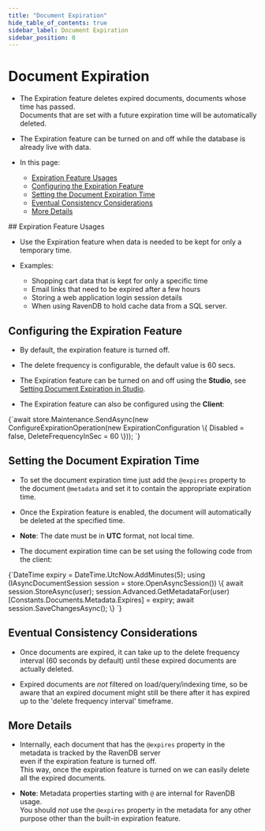 ```yaml
---
title: "Document Expiration"
hide_table_of_contents: true
sidebar_label: Document Expiration
sidebar_position: 0
---
```



# Document Expiration
<Admonition type="note" title="Note">

* The Expiration feature deletes expired documents, documents whose time has passed.  
  Documents that are set with a future expiration time will be automatically deleted.  

* The Expiration feature can be turned on and off while the database is already live with data.  

* In this page:  
  * [Expiration Feature Usages](../../server/extensions/expiration.mdx#usages)  
  * [Configuring the Expiration Feature](../../server/extensions/expiration.mdx#configuring-the-expiration-feature)  
  * [Setting the Document Expiration Time](../../server/extensions/expiration.mdx#setting-the-document-expiration-time)  
  * [Eventual Consistency Considerations](../../server/extensions/expiration.mdx#eventual-consistency-considerations)  
  * [More Details](../../server/extensions/expiration.mdx#more-details)  
</Admonition>
## Expiration Feature Usages

* Use the Expiration feature when data is needed to be kept for only a temporary time.  

* Examples:
  * Shopping cart data that is kept for only a specific time  
  * Email links that need to be expired after a few hours  
  * Storing a web application login session details  
  * When using RavenDB to hold cache data from a SQL server.  


## Configuring the Expiration Feature

* By default, the expiration feature is turned off.  

* The delete frequency is configurable, the default value is 60 secs.  

* The Expiration feature can be turned on and off using the **Studio**, see [Setting Document Expiration in Studio](../../studio/database/settings/document-expiration.mdx).  

* The Expiration feature can also be configured using the **Client**:

<TabItem value="configuration" label="configuration">
<CodeBlock language="csharp">
{`await store.Maintenance.SendAsync(new ConfigureExpirationOperation(new ExpirationConfiguration
\{
             Disabled = false,
             DeleteFrequencyInSec = 60
\}));
`}
</CodeBlock>
</TabItem>


## Setting the Document Expiration Time

* To set the document expiration time just add the `@expires` property to the document `@metadata` and set it to contain the appropriate expiration time.  

* Once the Expiration feature is enabled, the document will automatically be deleted at the specified time.  

* **Note**: The date must be in **UTC** format, not local time.  

* The document expiration time can be set using the following code from the client:  

<TabItem value="expiration1" label="expiration1">
<CodeBlock language="csharp">
{`DateTime expiry = DateTime.UtcNow.AddMinutes(5);
using (IAsyncDocumentSession session = store.OpenAsyncSession())
\{
	await session.StoreAsync(user);
	session.Advanced.GetMetadataFor(user)[Constants.Documents.Metadata.Expires] = expiry;
    await session.SaveChangesAsync();
\}
`}
</CodeBlock>
</TabItem>


## Eventual Consistency Considerations

* Once documents are expired, it can take up to the delete frequency interval (60 seconds by default) until these expired documents are actually deleted.  

* Expired documents are _not_ filtered on load/query/indexing time, so be aware that an expired document might still be there after it has expired up to the 'delete frequency interval' timeframe.  


## More Details

* Internally, each document that has the `@expires` property in the metadata is tracked by the RavenDB server  
  even if the expiration feature is turned off.  
This way, once the expiration feature is turned on we can easily delete all the expired documents.  

* **Note**: Metadata properties starting with `@` are internal for RavenDB usage.  
You should _not_ use the `@expires` property in the metadata for any other purpose other than the built-in expiration feature.  


